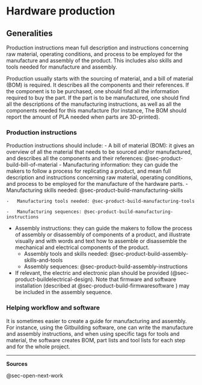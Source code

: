# Hardware production {#sec-production}

## Generalities

Production instructions mean full description and instructions concerning raw material, operating conditions, and process to be employed for the manufacture and assembly of the product.
This includes also skills and tools needed for manufacture and assembly.

Production usually starts with the sourcing of material, and a bill of material (BOM) is required.
It describes all the components and their references.
If the component is to be purchased, one should find all the information required to buy the part.
If the part is to be manufactured, one should find all the descriptions of the manufacturing instructions, as well as all the components needed for this manufacture (for instance, The BOM should report the amount of PLA needed when parts are 3D-printed).

### Production instructions

Production instructions should include: - A bill of material (BOM): it gives an overview of all the material that needs to be sourced and/or manufactured, and describes all the components and their references: @sec-product-build-bill-of-material - Manufacturing information: they can guide the makers to follow a process for replicating a product, and mean full description and instructions concerning raw material, operating conditions, and process to be employed for the manufacture of the hardware parts.
- Manufacturing skills needed: @sec-product-build-manufacturing-skills

```         
-   Manufacturing tools needed: @sec-product-build-manufacturing-tools

-   Manufacturing sequences: @sec-product-build-manufacturing-instructions
```

-   Assembly instructions: they can guide the makers to follow the process of assembly or disassembly of components of a product, and illustrate visually and with words and text how to assemble or disassemble the mechanical and electrical components of the product.
    -   Assembly tools and skills needed: @sec-product-build-assembly-skills-and-tools
    -   Assembly sequences: @sec-product-build-assembly-instructions
-   If relevant, the electric and electronic plan should be provided (@sec-product-buildelectrical-design). Note that firmware and software installation (described at @sec-product-build-firmwaresoftware ) may be included in the assembly sequence.

### Helping workflow and software

It is sometimes easier to create a guide for manufacturing and assembly.
For instance, using the Gitbuilding software, one can write the manufacture and assembly instructions, and when using specific tags for tools and material, the software creates BOM, part lists and tool lists for each step and for the whole project.

------------------------------------------------------------------------

**Sources**

@sec-open-next-work
